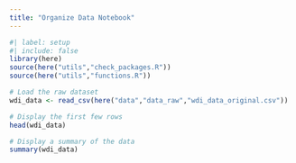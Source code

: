 ```yaml
---
title: "Organize Data Notebook"
---
```


```r
#| label: setup
#| include: false
library(here)
source(here("utils","check_packages.R"))
source(here("utils","functions.R"))
```

```r
# Load the raw dataset
wdi_data <- read_csv(here("data","data_raw","wdi_data_original.csv"))

# Display the first few rows
head(wdi_data)

# Display a summary of the data
summary(wdi_data)

```
